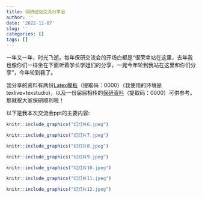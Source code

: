 ```yaml
---
title: 保研经验交流分享会
author: ''
date: '2022-11-07'
slug: ''
categories: []
tags: []
---
```

一年又一年，时光飞逝。每年保研交流会的开场白都是“很荣幸站在这里，去年我也像你们一样坐在下面听着学长学姐们的分享，一晃今年轮到我站在这里和你们分享”，今年轮到我了。

我分享的资料有两份[Latex模板](https://pan.baidu.com/s/1fY52zpcGYvy5gFDSHUyVLA?pwd=0000)（提取码：0000）（我使用的环境是texlive+texstudio)，以及一份届届相传的[保研资料](https://pan.baidu.com/s/1g-ilhdpG_o72P0yFpODChw?pwd=0000)（提取码：0000）可供参考。那就祝大家保研顺利啦！

以下是我本次交流会ppt的主要内容:
```r
knitr::include_graphics("幻灯片6.jpeg")
```
```r
knitr::include_graphics("幻灯片7.jpeg")
```
```r
knitr::include_graphics("幻灯片8.jpeg")
```
```r
knitr::include_graphics("幻灯片9.jpeg")
```
```r
knitr::include_graphics("幻灯片10.jpeg")
```
```r
knitr::include_graphics("幻灯片11.jpeg")
```
```r
knitr::include_graphics("幻灯片12.jpeg")
```


